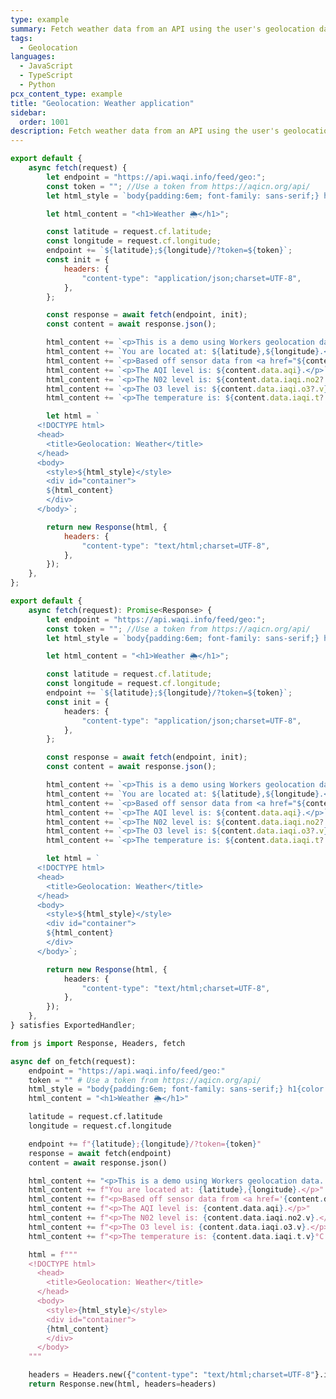 ```yaml
---
type: example
summary: Fetch weather data from an API using the user's geolocation data.
tags:
  - Geolocation
languages:
  - JavaScript
  - TypeScript
  - Python
pcx_content_type: example
title: "Geolocation: Weather application"
sidebar:
  order: 1001
description: Fetch weather data from an API using the user's geolocation data.
---
```



<Tabs syncKey="workersExamples"> <TabItem label="JavaScript" icon="seti:javascript">

```js
export default {
	async fetch(request) {
		let endpoint = "https://api.waqi.info/feed/geo:";
		const token = ""; //Use a token from https://aqicn.org/api/
		let html_style = `body{padding:6em; font-family: sans-serif;} h1{color:#f6821f}`;

		let html_content = "<h1>Weather 🌦</h1>";

		const latitude = request.cf.latitude;
		const longitude = request.cf.longitude;
		endpoint += `${latitude};${longitude}/?token=${token}`;
		const init = {
			headers: {
				"content-type": "application/json;charset=UTF-8",
			},
		};

		const response = await fetch(endpoint, init);
		const content = await response.json();

		html_content += `<p>This is a demo using Workers geolocation data. </p>`;
		html_content += `You are located at: ${latitude},${longitude}.</p>`;
		html_content += `<p>Based off sensor data from <a href="${content.data.city.url}">${content.data.city.name}</a>:</p>`;
		html_content += `<p>The AQI level is: ${content.data.aqi}.</p>`;
		html_content += `<p>The N02 level is: ${content.data.iaqi.no2?.v}.</p>`;
		html_content += `<p>The O3 level is: ${content.data.iaqi.o3?.v}.</p>`;
		html_content += `<p>The temperature is: ${content.data.iaqi.t?.v}°C.</p>`;

		let html = `
      <!DOCTYPE html>
      <head>
        <title>Geolocation: Weather</title>
      </head>
      <body>
        <style>${html_style}</style>
        <div id="container">
        ${html_content}
        </div>
      </body>`;

		return new Response(html, {
			headers: {
				"content-type": "text/html;charset=UTF-8",
			},
		});
	},
};
```

</TabItem> <TabItem label="TypeScript" icon="seti:typescript">

```ts
export default {
	async fetch(request): Promise<Response> {
		let endpoint = "https://api.waqi.info/feed/geo:";
		const token = ""; //Use a token from https://aqicn.org/api/
		let html_style = `body{padding:6em; font-family: sans-serif;} h1{color:#f6821f}`;

		let html_content = "<h1>Weather 🌦</h1>";

		const latitude = request.cf.latitude;
		const longitude = request.cf.longitude;
		endpoint += `${latitude};${longitude}/?token=${token}`;
		const init = {
			headers: {
				"content-type": "application/json;charset=UTF-8",
			},
		};

		const response = await fetch(endpoint, init);
		const content = await response.json();

		html_content += `<p>This is a demo using Workers geolocation data. </p>`;
		html_content += `You are located at: ${latitude},${longitude}.</p>`;
		html_content += `<p>Based off sensor data from <a href="${content.data.city.url}">${content.data.city.name}</a>:</p>`;
		html_content += `<p>The AQI level is: ${content.data.aqi}.</p>`;
		html_content += `<p>The N02 level is: ${content.data.iaqi.no2?.v}.</p>`;
		html_content += `<p>The O3 level is: ${content.data.iaqi.o3?.v}.</p>`;
		html_content += `<p>The temperature is: ${content.data.iaqi.t?.v}°C.</p>`;

		let html = `
      <!DOCTYPE html>
      <head>
        <title>Geolocation: Weather</title>
      </head>
      <body>
        <style>${html_style}</style>
        <div id="container">
        ${html_content}
        </div>
      </body>`;

		return new Response(html, {
			headers: {
				"content-type": "text/html;charset=UTF-8",
			},
		});
	},
} satisfies ExportedHandler;
```

</TabItem> <TabItem label="Python" icon="seti:python">

```py
from js import Response, Headers, fetch

async def on_fetch(request):
    endpoint = "https://api.waqi.info/feed/geo:"
    token = "" # Use a token from https://aqicn.org/api/
    html_style = "body{padding:6em; font-family: sans-serif;} h1{color:#f6821f}"
    html_content = "<h1>Weather 🌦</h1>"

    latitude = request.cf.latitude
    longitude = request.cf.longitude

    endpoint += f"{latitude};{longitude}/?token={token}"
    response = await fetch(endpoint)
    content = await response.json()

    html_content += "<p>This is a demo using Workers geolocation data. </p>"
    html_content += f"You are located at: {latitude},{longitude}.</p>"
    html_content += f"<p>Based off sensor data from <a href='{content.data.city.url}'>{content.data.city.name}</a>:</p>"
    html_content += f"<p>The AQI level is: {content.data.aqi}.</p>"
    html_content += f"<p>The N02 level is: {content.data.iaqi.no2.v}.</p>"
    html_content += f"<p>The O3 level is: {content.data.iaqi.o3.v}.</p>"
    html_content += f"<p>The temperature is: {content.data.iaqi.t.v}°C.</p>"

    html = f"""
    <!DOCTYPE html>
      <head>
        <title>Geolocation: Weather</title>
      </head>
      <body>
        <style>{html_style}</style>
        <div id="container">
        {html_content}
        </div>
      </body>
    """

    headers = Headers.new({"content-type": "text/html;charset=UTF-8"}.items())
    return Response.new(html, headers=headers)
```

</TabItem> </Tabs>
